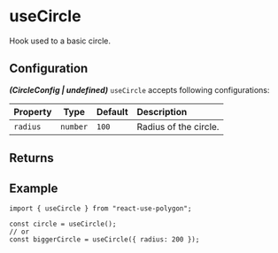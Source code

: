 ---
---


# useCircle

Hook used to a basic circle.

<MyUsePolgon />

## Configuration

**_(CircleConfig | undefined)_** `useCircle` accepts following configurations:

| Property |   Type   | Default | Description           |
| :------- | :------: | :------ | :-------------------- |
| `radius` | `number` | `100`   | Radius of the circle. |

## Returns

<PrimitiveReturns configType="CircleConfig" />

## Example

```tsx
import { useCircle } from "react-use-polygon";

const circle = useCircle();
// or
const biggerCircle = useCircle({ radius: 200 });
```
